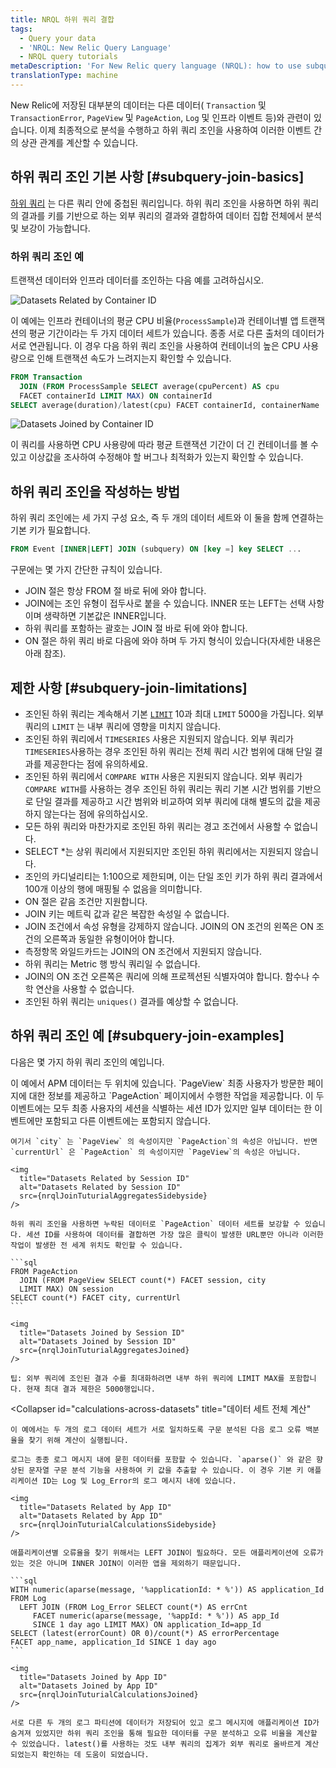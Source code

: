 ```yaml
---
title: NRQL 하위 쿼리 결합
tags:
  - Query your data
  - 'NRQL: New Relic Query Language'
  - NRQL query tutorials
metaDescription: 'For New Relic query language (NRQL): how to use subquery joins.'
translationType: machine
---
```



New Relic에 저장된 대부분의 데이터는 다른 데이터( `Transaction` 및 `TransactionError`, `PageView` 및 `PageAction`, `Log` 및 인프라 이벤트 등)와 관련이 있습니다. 이제 최종적으로 분석을 수행하고 하위 쿼리 조인을 사용하여 이러한 이벤트 간의 상관 관계를 계산할 수 있습니다.

## 하위 쿼리 조인 기본 사항 [#subquery-join-basics]

[하위 쿼리](/docs/query-your-data/nrql-new-relic-query-language/get-started/subqueries-in-nrql) 는 다른 쿼리 안에 중첩된 쿼리입니다. 하위 쿼리 조인을 사용하면 하위 쿼리의 결과를 키를 기반으로 하는 외부 쿼리의 결과와 결합하여 데이터 집합 전체에서 분석 및 보강이 가능합니다.

### 하위 쿼리 조인 예

트랜잭션 데이터와 인프라 데이터를 조인하는 다음 예를 고려하십시오.

<img
  title="Datasets related by container ID"
  alt="Datasets Related by Container ID"
  src={nrqlJoinTuturialRowsSidebyside}
/>

이 예에는 인프라 컨테이너의 평균 CPU 비율(`ProcessSample`)과 컨테이너별 앱 트랜잭션의 평균 기간이라는 두 가지 데이터 세트가 있습니다. 종종 서로 다른 출처의 데이터가 서로 연관됩니다. 이 경우 다음 하위 쿼리 조인을 사용하여 컨테이너의 높은 CPU 사용량으로 인해 트랜잭션 속도가 느려지는지 확인할 수 있습니다.

```sql
FROM Transaction
  JOIN (FROM ProcessSample SELECT average(cpuPercent) AS cpu
  FACET containerId LIMIT MAX) ON containerId
SELECT average(duration)/latest(cpu) FACET containerId, containerName
```

<img
  title="Datasets Joined by Container ID"
  alt="Datasets Joined by Container ID"
  src={nrqlJoinTuturialRowsJoined}
/>

이 쿼리를 사용하면 CPU 사용량에 따라 평균 트랜잭션 기간이 더 긴 컨테이너를 볼 수 있고 이상값을 조사하여 수정해야 할 버그나 최적화가 있는지 확인할 수 있습니다.

## 하위 쿼리 조인을 작성하는 방법

하위 쿼리 조인에는 세 가지 구성 요소, 즉 두 개의 데이터 세트와 이 둘을 함께 연결하는 기본 키가 필요합니다.

```sql
FROM Event [INNER|LEFT] JOIN (subquery) ON [key =] key SELECT ...
```

구문에는 몇 가지 간단한 규칙이 있습니다.

* JOIN 절은 항상 FROM 절 바로 뒤에 와야 합니다.
* JOIN에는 조인 유형이 접두사로 붙을 수 있습니다. INNER 또는 LEFT는 선택 사항이며 생략하면 기본값은 INNER입니다.
* 하위 쿼리를 포함하는 괄호는 JOIN 절 바로 뒤에 와야 합니다.
* ON 절은 하위 쿼리 바로 다음에 와야 하며 두 가지 형식이 있습니다(자세한 내용은 아래 참조).

## 제한 사항 [#subquery-join-limitations]

* 조인된 하위 쿼리는 계속해서 기본 [`LIMIT`](#sel-limit) 10과 최대 `LIMIT` 5000을 가집니다. 외부 쿼리의 `LIMIT` 는 내부 쿼리에 영향을 미치지 않습니다.
* 조인된 하위 쿼리에서 `TIMESERIES` 사용은 지원되지 않습니다. 외부 쿼리가 `TIMESERIES`사용하는 경우 조인된 하위 쿼리는 전체 쿼리 시간 범위에 대해 단일 결과를 제공한다는 점에 유의하세요.
* 조인된 하위 쿼리에서 `COMPARE WITH` 사용은 지원되지 않습니다. 외부 쿼리가 `COMPARE WITH`를 사용하는 경우 조인된 하위 쿼리는 쿼리 기본 시간 범위를 기반으로 단일 결과를 제공하고 시간 범위와 비교하여 외부 쿼리에 대해 별도의 값을 제공하지 않는다는 점에 유의하십시오.
* 모든 하위 쿼리와 마찬가지로 조인된 하위 쿼리는 경고 조건에서 사용할 수 없습니다.
* SELECT \*는 상위 쿼리에서 지원되지만 조인된 하위 쿼리에서는 지원되지 않습니다.
* 조인의 카디널리티는 1:100으로 제한되며, 이는 단일 조인 키가 하위 쿼리 결과에서 100개 이상의 행에 매핑될 수 없음을 의미합니다.
* ON 절은 같음 조건만 지원합니다.
* JOIN 키는 메트릭 값과 같은 복잡한 속성일 수 없습니다.
* JOIN 조건에서 속성 유형을 강제하지 않습니다. JOIN의 ON 조건의 왼쪽은 ON 조건의 오른쪽과 동일한 유형이어야 합니다.
* 측정항목 와일드카드는 JOIN의 ON 조건에서 지원되지 않습니다.
* 하위 쿼리는 Metric 행 방식 쿼리일 수 없습니다.
* JOIN의 ON 조건 오른쪽은 쿼리에 의해 프로젝션된 식별자여야 합니다. 함수나 수학 연산을 사용할 수 없습니다.
* 조인된 하위 쿼리는 `uniques()` 결과를 예상할 수 없습니다.

## 하위 쿼리 조인 예 [#subquery-join-examples]

다음은 몇 가지 하위 쿼리 조인의 예입니다.

<CollapserGroup>
  <Collapser
    id="add-missing-data"
    title="누락된 데이터 추가"
  >
    이 예에서 APM 데이터는 두 위치에 있습니다. `PageView` 최종 사용자가 방문한 페이지에 대한 정보를 제공하고 `PageAction` 페이지에서 수행한 작업을 제공합니다. 이 두 이벤트에는 모두 최종 사용자의 세션을 식별하는 세션 ID가 있지만 일부 데이터는 한 이벤트에만 포함되고 다른 이벤트에는 포함되지 않습니다.

    여기서 `city` 는 `PageView` 의 속성이지만 `PageAction`의 속성은 아닙니다. 반면 `currentUrl` 은 `PageAction` 의 속성이지만 `PageView`의 속성은 아닙니다.

    <img
      title="Datasets Related by Session ID"
      alt="Datasets Related by Session ID"
      src={nrqlJoinTuturialAggregatesSidebyside}
    />

    하위 쿼리 조인을 사용하면 누락된 데이터로 `PageAction` 데이터 세트를 보강할 수 있습니다. 세션 ID를 사용하여 데이터를 결합하면 가장 많은 클릭이 발생한 URL뿐만 아니라 이러한 작업이 발생한 전 세계 위치도 확인할 수 있습니다.

    ```sql
    FROM PageAction
      JOIN (FROM PageView SELECT count(*) FACET session, city
      LIMIT MAX) ON session
    SELECT count(*) FACET city, currentUrl
    ```

    <img
      title="Datasets Joined by Session ID"
      alt="Datasets Joined by Session ID"
      src={nrqlJoinTuturialAggregatesJoined}
    />

    팁: 외부 쿼리에 조인된 결과 수를 최대화하려면 내부 하위 쿼리에 LIMIT MAX를 포함합니다. 현재 최대 결과 제한은 5000행입니다.
  </Collapser>

  <Collapser
    id="calculations-across-datasets"
    title="데이터 세트 전체 계산"
  >
    이 예에서는 두 개의 로그 데이터 세트가 서로 일치하도록 구문 분석된 다음 로그 오류 백분율을 찾기 위해 계산이 실행됩니다.

    로그는 종종 로그 메시지 내에 묻힌 데이터를 포함할 수 있습니다. `aparse()` 와 같은 향상된 문자열 구문 분석 기능을 사용하여 키 값을 추출할 수 있습니다. 이 경우 기본 키 애플리케이션 ID는 Log 및 Log_Error의 로그 메시지 내에 있습니다.

    <img
      title="Datasets Related by App ID"
      alt="Datasets Related by App ID"
      src={nrqlJoinTuturialCalculationsSidebyside}
    />

    애플리케이션별 오류율을 찾기 위해서는 LEFT JOIN이 필요하다. 모든 애플리케이션에 오류가 있는 것은 아니며 INNER JOIN이 이러한 앱을 제외하기 때문입니다.

    ```sql
    WITH numeric(aparse(message, '%applicationId: * %')) AS application_Id
    FROM Log
      LEFT JOIN (FROM Log_Error SELECT count(*) AS errCnt
         FACET numeric(aparse(message, '%appId: * %')) AS app_Id
         SINCE 1 day ago LIMIT MAX) ON application_Id=app_Id
    SELECT (latest(errorCount) OR 0)/count(*) AS errorPercentage
    FACET app_name, application_Id SINCE 1 day ago
    ```

    <img
      title="Datasets Joined by App ID"
      alt="Datasets Joined by App ID"
      src={nrqlJoinTuturialCalculationsJoined}
    />

    서로 다른 두 개의 로그 파티션에 데이터가 저장되어 있고 로그 메시지에 애플리케이션 ID가 숨겨져 있었지만 하위 쿼리 조인을 통해 필요한 데이터를 구문 분석하고 오류 비율을 계산할 수 있었습니다. latest()를 사용하는 것도 내부 쿼리의 집계가 외부 쿼리로 올바르게 계산되었는지 확인하는 데 도움이 되었습니다.
  </Collapser>
</CollapserGroup>
